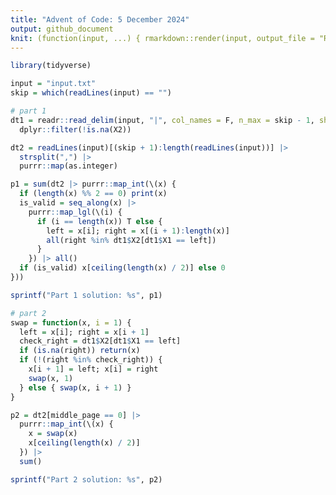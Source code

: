 ```yaml
---
title: "Advent of Code: 5 December 2024"
output: github_document
knit: (function(input, ...) { rmarkdown::render(input, output_file = "README.md", envir = globalenv()) })
---
```


```r
library(tidyverse)
```

```r
input = "input.txt"
skip = which(readLines(input) == "")
```

```r
# part 1
dt1 = readr::read_delim(input, "|", col_names = F, n_max = skip - 1, show_col_types = F) |>
  dplyr::filter(!is.na(X2))

dt2 = readLines(input)[(skip + 1):length(readLines(input))] |>
  strsplit(",") |>
  purrr::map(as.integer)

p1 = sum(dt2 |> purrr::map_int(\(x) {
  if (length(x) %% 2 == 0) print(x)
  is_valid = seq_along(x) |>
    purrr::map_lgl(\(i) {
      if (i == length(x)) T else {
        left = x[i]; right = x[(i + 1):length(x)]
        all(right %in% dt1$X2[dt1$X1 == left])
      }
    }) |> all()
  if (is_valid) x[ceiling(length(x) / 2)] else 0
}))

sprintf("Part 1 solution: %s", p1)
```

```r
# part 2
swap = function(x, i = 1) {
  left = x[i]; right = x[i + 1]
  check_right = dt1$X2[dt1$X1 == left]
  if (is.na(right)) return(x)
  if (!(right %in% check_right)) {
    x[i + 1] = left; x[i] = right
    swap(x, 1)
  } else { swap(x, i + 1) }
}

p2 = dt2[middle_page == 0] |>
  purrr::map_int(\(x) {
    x = swap(x)
    x[ceiling(length(x) / 2)]
  }) |>
  sum()

sprintf("Part 2 solution: %s", p2)
```


















































